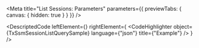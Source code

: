 
<Meta title="List Sessions: Parameters" parameters={{ previewTabs: { canvas: { hidden: true } } }} />

<DescriptedCode
  leftElement={<TxSsmSessionListQueryDesc />}
  rightElement={
    <CodeHighlighter
      object={TxSsmSessionListQuerySample}
      language={"json"}
      title={"Example"}
    />
  }
/>
